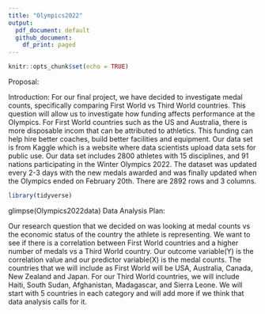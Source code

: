 ```yaml
---
title: "Olympics2022"
output:
  pdf_document: default
  github_document:
    df_print: paged
---
```


```r
knitr::opts_chunk$set(echo = TRUE)
```

Proposal:

Introduction:
For our final project, we have decided to investigate medal counts, specifically comparing First World vs Third World countries. This question will allow us to investigate how funding affects performance at the Olympics. For First World countries such as the US and Australia, there is more disposable incom that can be attributed to athletics. This funding can help hire better coaches, build better facilities and equipment. Our data set is from Kaggle which is a website where data scientists upload data sets for public use. Our data set includes 2800 athletes with 15 disciplines, and 91 nations participating in the Winter Olympics 2022. The dataset was updated every 2-3 days with the new medals awarded and was finally updated when the Olympics ended on February 20th. There are 2892 rows and 3 columns. 

```r
library(tidyverse) 

```
glimpse(Olympics2022data)
Data Analysis Plan:

Our research question that we decided on was looking at medal counts vs the economic status of the country the athlete is representing. We want to see if there is a correlation between First World countries and a higher number of medals vs a Third World country. Our outcome variable(Y) is the correlation value and our predictor variable(X) is the medal counts. The countries that we will include as First World will be USA, Australia, Canada, New Zealand and Japan. For our Third World countries, we will include Haiti, South Sudan, Afghanistan, Madagascar, and Sierra Leone. We will start with 5 countries in each category and will add more if we think that data analysis calls for it. 
